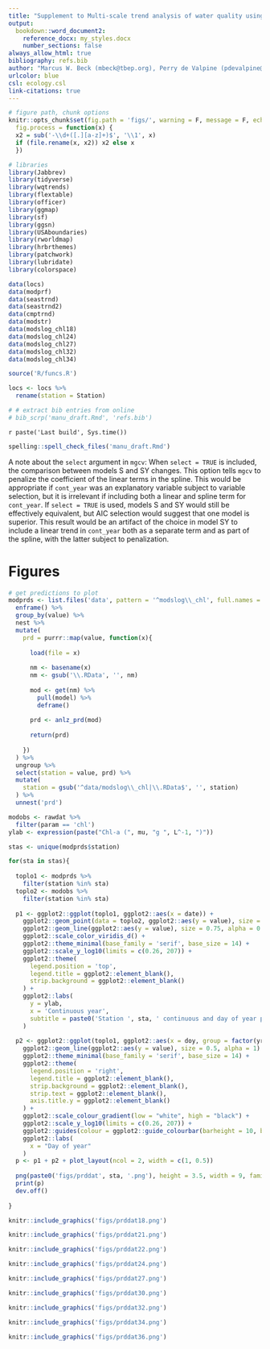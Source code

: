 ```yaml
---
title: "Supplement to Multi-scale trend analysis of water quality using error propagation of generalized additive models"
output: 
  bookdown::word_document2:
    reference_docx: my_styles.docx
    number_sections: false
always_allow_html: true
bibliography: refs.bib
author: "Marcus W. Beck (mbeck@tbep.org), Perry de Valpine (pdevalpine@berkeley.edu), Rebecca Murphy (rmurphy@chesapeakebay.net), Ian Wren (ianw@sfei.org), Ariella Chelsky (ariellac@sfei.org), Melissa Foley (melissaf@sfei.org), David B. Senn (davids@sfei.org)"
urlcolor: blue
csl: ecology.csl
link-citations: true
---
```



```r
# figure path, chunk options
knitr::opts_chunk$set(fig.path = 'figs/', warning = F, message = F, echo = F, cache = F, dev.args = list(family = 'serif'), dpi = 300, warning = F,
  fig.process = function(x) {
  x2 = sub('-\\d+([.][a-z]+)$', '\\1', x)
  if (file.rename(x, x2)) x2 else x
  })

# libraries
library(Jabbrev)
library(tidyverse)
library(wqtrends)
library(flextable)
library(officer)
library(ggmap)
library(sf)
library(ggsn)
library(USAboundaries)
library(rworldmap)
library(hrbrthemes)
library(patchwork)
library(lubridate)
library(colorspace)

data(locs)
data(modprf)
data(seastrnd)
data(seastrnd2)
data(cmptrnd)
data(modstr)
data(modslog_chl18)
data(modslog_chl24)
data(modslog_chl27)
data(modslog_chl32)
data(modslog_chl34)

source('R/funcs.R')

locs <- locs %>% 
  rename(station = Station)

# # extract bib entries from online
# bib_scrp('manu_draft.Rmd', 'refs.bib')
```

`r paste('Last build', Sys.time())`

```r
spelling::spell_check_files('manu_draft.Rmd')
```

A note about the `select` argument in `mgcv`: When `select = TRUE` is included, the comparison between models S and SY changes.  This option tells `mgcv` to penalize the coefficient of the linear terms in the spline.  This would be appropriate if `cont_year` was an explanatory variable subject to variable selection, but it is irrelevant if including both a linear and spline term for `cont_year`.  If `select = TRUE` is used, models S and SY would still be effectively equivalent, but AIC selection would suggest that one model is superior.  This result would be an artifact of the choice in model SY to include a linear trend in `cont_year` both as a separate term and as part of the spline, with the latter subject to penalization.

# Figures

```r
# get predictions to plot
modprds <- list.files('data', pattern = '^modslog\\_chl', full.names = T) %>% 
  enframe() %>% 
  group_by(value) %>% 
  nest %>% 
  mutate(
    prd = purrr::map(value, function(x){
      
      load(file = x)
      
      nm <- basename(x)
      nm <- gsub('\\.RData', '', nm)
      
      mod <- get(nm) %>% 
        pull(model) %>% 
        deframe()
      
      prd <- anlz_prd(mod)
      
      return(prd)
      
    })
  ) %>% 
  ungroup %>% 
  select(station = value, prd) %>% 
  mutate(
    station = gsub('^data/modslog\\_chl|\\.RData$', '', station)
  ) %>% 
  unnest('prd')

modobs <- rawdat %>% 
  filter(param == 'chl')
ylab <- expression(paste("Chl-a (", mu, "g ", L^-1, ")"))

stas <- unique(modprds$station)

for(sta in stas){
  
  toplo1 <- modprds %>% 
    filter(station %in% sta)
  toplo2 <- modobs %>% 
    filter(station %in% sta)
  
  p1 <- ggplot2::ggplot(toplo1, ggplot2::aes(x = date)) + 
    ggplot2::geom_point(data = toplo2, ggplot2::aes(y = value), size = 0.5, colour = 'grey') +
    ggplot2::geom_line(ggplot2::aes(y = value), size = 0.75, alpha = 0.7) + 
    ggplot2::scale_color_viridis_d() + 
    ggplot2::theme_minimal(base_family = 'serif', base_size = 14) + 
    ggplot2::scale_y_log10(limits = c(0.26, 207)) +
    ggplot2::theme(
      legend.position = 'top', 
      legend.title = ggplot2::element_blank(),
      strip.background = ggplot2::element_blank()
    ) + 
    ggplot2::labs(
      y = ylab,
      x = 'Continuous year', 
      subtitle = paste0('Station ', sta, ' continuous and day of year predictions')
    )
  
  p2 <- ggplot2::ggplot(toplo1, ggplot2::aes(x = doy, group = factor(yr), colour = yr)) + 
    ggplot2::geom_line(ggplot2::aes(y = value), size = 0.5, alpha = 1) + 
    ggplot2::theme_minimal(base_family = 'serif', base_size = 14) + 
    ggplot2::theme(
      legend.position = 'right', 
      legend.title = ggplot2::element_blank(), 
      strip.background = ggplot2::element_blank(), 
      strip.text = ggplot2::element_blank(), 
      axis.title.y = ggplot2::element_blank()
    ) + 
    ggplot2::scale_colour_gradient(low = "white", high = "black") + 
    ggplot2::scale_y_log10(limits = c(0.26, 207)) +
    ggplot2::guides(colour = ggplot2::guide_colourbar(barheight = 10, barwidth = 1)) +
    ggplot2::labs(
      x = "Day of year"
    )
  p <- p1 + p2 + plot_layout(ncol = 2, width = c(1, 0.5))
  
  png(paste0('figs/prddat', sta, '.png'), height = 3.5, width = 9, family = 'serif', units = 'in', res = 400)
  print(p)
  dev.off()
  
}
```

```r
knitr::include_graphics('figs/prddat18.png')
```

```r
knitr::include_graphics('figs/prddat21.png')
```

```r
knitr::include_graphics('figs/prddat22.png')
```

```r
knitr::include_graphics('figs/prddat24.png')
```

```r
knitr::include_graphics('figs/prddat27.png')
```

```r
knitr::include_graphics('figs/prddat30.png')
```

```r
knitr::include_graphics('figs/prddat32.png')
```

```r
knitr::include_graphics('figs/prddat34.png')
```

```r
knitr::include_graphics('figs/prddat36.png')
```
